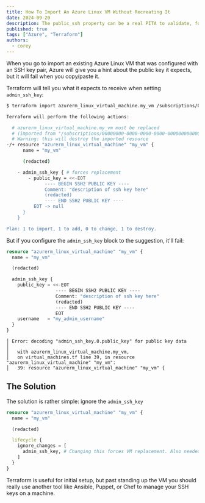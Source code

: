 ```yaml
---
title: How To Import An Azure Linux VM Without Recreating It
date: 2024-09-20
description: The public_ssh property can be a real PITA to validate, forcing you to recreate the VM if you try to import it.
published: true
tags: ["Azure", "Terraform"]
authors:
  - corey
---
```


When you go to import an existing Azure Linux VM that was configured with an SSH key pair, Azure will give you a hint about the public key it expects, but it will fail when you copy/paste it.

Terraform will tell you what it expects to receive when setting `admin_ssh_key`:
```bash title="What Terraform expects for the admin_ssh_key block"
$ terraform import azurerm_linux_virtual_machine.my_vm /subscriptions/00000000-0000-0000-0000-000000000000/resourceGroups/my_resource_group/providers/Microsoft.Compute/virtualMachines/my_vm

Terraform will perform the following actions:

  # azurerm_linux_virtual_machine.my_vm must be replaced
  # (imported from "/subscriptions/00000000-0000-0000-0000-000000000000/resourceGroups/my_resource_group/providers/Microsoft.Compute/virtualMachines/my_vm")
  # Warning: this will destroy the imported resource
-/+ resource "azurerm_linux_virtual_machine" "my_vm" {
      name = "my_vm"

      (redacted)

    - admin_ssh_key { # forces replacement
        - public_key = <<-EOT
              ---- BEGIN SSH2 PUBLIC KEY ----
              Comment: "description of ssh key here"
              (redacted)
              ---- END SSH2 PUBLIC KEY ----
          EOT -> null
      }
    }

Plan: 1 to import, 1 to add, 0 to change, 1 to destroy.
```

But if you configure the `admin_ssh_key` block to the suggestion, it'll fail:
```terraform title="Try the suggested admin_ssh_key block"
resource "azurerm_linux_virtual_machine" "my_vm" {
  name = "my_vm"

  (redacted)

  admin_ssh_key {
    public_key = <<-EOT
                  ---- BEGIN SSH2 PUBLIC KEY ----
                  Comment: "description of ssh key here"
                  (redacted)
                  ---- END SSH2 PUBLIC KEY ----
                  EOT
    username   = "my_admin_username"
  }
}
```
```shell title="Error: decoding admin_ssh_key.0.public_key for public key data"
│ Error: decoding "admin_ssh_key.0.public_key" for public key data
│
│   with azurerm_linux_virtual_machine.my_vm,
│   on virtual_machines.tf line 39, in resource "azurerm_linux_virtual_machine" "my_vm":
│   39: resource "azurerm_linux_virtual_machine" "my_vm" {
```

## The Solution
The solution is rather simple: ignore the `admin_ssh_key`
```terraform title="Ignore the admin_ssh_key"
resource "azurerm_linux_virtual_machine" "my_vm" {
  name = "my_vm"

  (redacted)

  lifecycle {
    ignore_changes = [
      admin_ssh_key, # Changing this forces VM replacement. Also needed to import the VM into Terraform
    ]
  }
}
```

Terraform is useful for initial setup, but past standing up the VM you should really use another tool like Ansible, Puppet, or Chef to manage your SSH keys on a machine.
